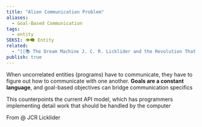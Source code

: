 ```yaml
---
title: "Alien Communication Problem"
aliases:
  - Goal-Based Communication
tags:
  - entity
SEKSI: 👁️‍🗨️ Entity
related:
  - "[[📚 The Dream Machine J. C. R. Licklider and the Revolution That Made Computing Personal]]"
publish: true
---
```



When uncorrelated entities (programs) have to communicate, they have to figure out how to communicate with one another. **Goals are a constant language**, and goal-based objectives can bridge communication specifics  

This counterpoints the current API model, which has programmers implementing detail work that should be handled by the computer

From <Link href="/c/-jcr-licklider" className="text-[var(--color-primary)] hover:underline hover:text-[var(--color-secondary)] transition-colors font-medium">@ JCR Licklider</Link>

